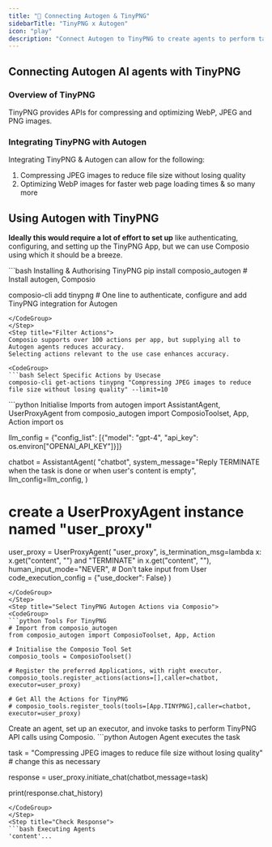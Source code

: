 ```yaml
---
title: "🚀 Connecting Autogen & TinyPNG"
sidebarTitle: "TinyPNG x Autogen"
icon: "play"
description: "Connect Autogen to TinyPNG to create agents to perform tasks using natural language"
---
```


## Connecting Autogen AI agents with TinyPNG

### Overview of TinyPNG

TinyPNG provides APIs for compressing and optimizing WebP, JPEG and PNG images.

### Integrating TinyPNG with Autogen

Integrating TinyPNG & Autogen can allow for the following:

1. Compressing JPEG images to reduce file size without losing quality
2. Optimizing WebP images for faster web page loading times
& so many more

## Using Autogen with TinyPNG

<Steps>
<Step title="Setting Up the Environment">

**Ideally this would require a lot of effort to set up** like authenticating, configuring, and setting up the TinyPNG App, but we can use Composio using which it should be a breeze.

<CodeGroup>
```bash Installing & Authorising TinyPNG
pip install composio_autogen # Install autogen, Composio 

composio-cli add tinypng # One line to authenticate, configure and add TinyPNG integration for Autogen
```
</CodeGroup>
</Step>
<Step title="Filter Actions">
Composio supports over 100 actions per app, but supplying all to Autogen agents reduces accuracy.
Selecting actions relevant to the use case enhances accuracy.

<CodeGroup>
```bash Select Specific Actions by Usecase
composio-cli get-actions tinypng "Compressing JPEG images to reduce file size without losing quality" --limit=10
```
</CodeGroup>

</Step>
<Step title="Import Base Packages">

<CodeGroup>
```python Initialise Imports
from autogen import AssistantAgent, UserProxyAgent
from composio_autogen import ComposioToolset, App, Action
import os

llm_config = {"config_list": [{"model": "gpt-4", "api_key": os.environ["OPENAI_API_KEY"]}]}

chatbot = AssistantAgent(
    "chatbot",
    system_message="Reply TERMINATE when the task is done or when user's content is empty",
    llm_config=llm_config,
)

# create a UserProxyAgent instance named "user_proxy"
user_proxy = UserProxyAgent(
    "user_proxy",
    is_termination_msg=lambda x: x.get("content", "") and "TERMINATE" in x.get("content", ""),
    human_input_mode="NEVER", # Don't take input from User
    code_execution_config = {"use_docker": False}
)
```
</CodeGroup>
</Step>
<Step title="Select TinyPNG Autogen Actions via Composio">
<CodeGroup>
```python Tools For TinyPNG
# Import from composio_autogen
from composio_autogen import ComposioToolset, App, Action

# Initialise the Composio Tool Set
composio_tools = ComposioToolset()

# Register the preferred Applications, with right executor. 
composio_tools.register_actions(actions=[],caller=chatbot, executor=user_proxy)

# Get All the Actions for TinyPNG
# composio_tools.register_tools(tools=[App.TINYPNG],caller=chatbot, executor=user_proxy) 
```
</CodeGroup>
</Step>
<Step title="Execute the Agent">
Create an agent, set up an executor, and invoke tasks to perform TinyPNG API calls using Composio. 
<CodeGroup>
```python Autogen Agent executes the task

task = "Compressing JPEG images to reduce file size without losing quality" # change this as necessary

response = user_proxy.initiate_chat(chatbot,message=task)

print(response.chat_history)
```
</CodeGroup>
</Step>
<Step title="Check Response">
```bash Executing Agents
'content'...
```
</Step>
</Steps>
